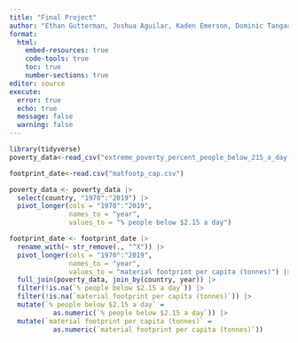 ```yaml
---
title: "Final Project"
author: "Ethan Gutterman, Joshua Aguilar, Kaden Emerson, Dominic Tangaan"
format: 
  html:
    embed-resources: true
    code-tools: true
    toc: true
    number-sections: true
editor: source
execute: 
  error: true
  echo: true
  message: false
  warning: false
---
```


```r
library(tidyverse)
poverty_data<-read_csv("extreme_poverty_percent_people_below_215_a_day.csv")

footprint_date<-read.csv("matfootp_cap.csv")

```

```r
poverty_data <- poverty_data |>
  select(country, "1970":"2019") |>
  pivot_longer(cols = "1970":"2019",
               names_to = "year",
               values_to = "% people below $2.15 a day")
```

```r
footprint_date <- footprint_date |>
  rename_with(~ str_remove(., "^X")) |>
  pivot_longer(cols = "1970":"2019",
               names_to = "year",
               values_to = "material footprint per capita (tonnes)") |>
  full_join(poverty_data, join_by(country, year)) |>
  filter(!is.na(`% people below $2.15 a day`)) |>
  filter(!is.na(`material footprint per capita (tonnes)`)) |>
  mutate(`% people below $2.15 a day` =
           as.numeric(`% people below $2.15 a day`)) |>
  mutate(`material footprint per capita (tonnes)` =
           as.numeric(`material footprint per capita (tonnes)`))
```


